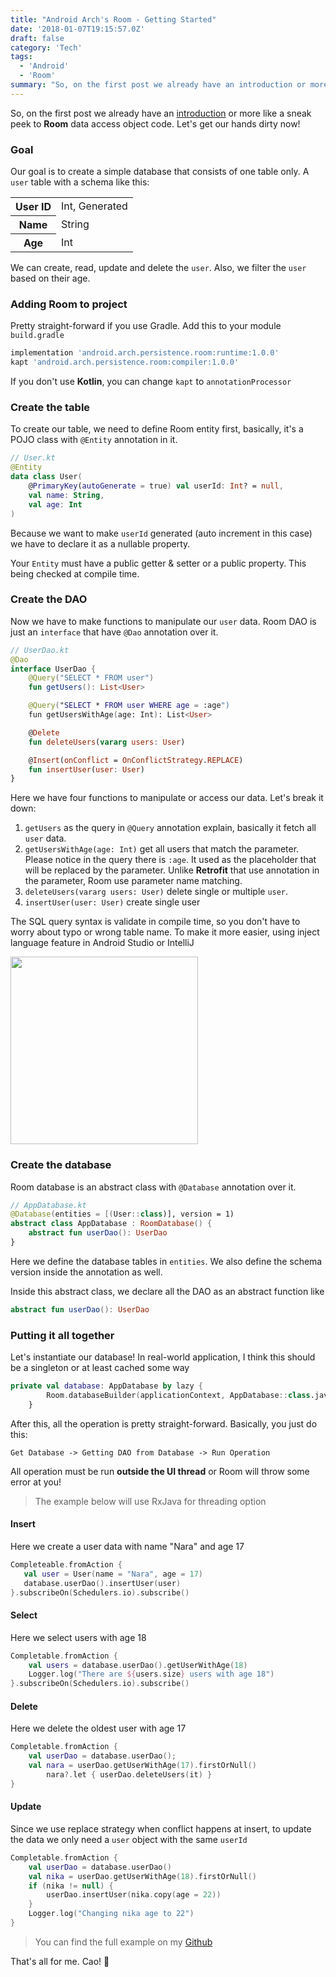 ```yaml
---
title: "Android Arch's Room - Getting Started"
date: '2018-01-07T19:15:57.0Z'
draft: false
category: 'Tech'
tags:
  - 'Android'
  - 'Room'
summary: "So, on the first post we already have an introduction or more like a sneak peek to Room data access object code. Let's get our hands dirty now!"
---
```


So, on the first post we already have an [introduction](https://nolambda.stream/android-archs-room-introduction/) or more like a sneak peek to **Room** data access object code. Let's get our hands dirty now!

### Goal

Our goal is to create a simple database that consists of one table only. A `user` table with a schema like this:

<table>
  <tr>
    <th>User ID</th>
    <td>Int, Generated</td>
  </tr>
  <tr>
    <th>Name</th>
    <td>String</td>
  </tr>
  <tr>
    <th>Age</th>
    <td>Int</td>
  </tr>
</table>

We can create, read, update and delete the `user`. Also, we filter the `user` based on their age.

### Adding Room to project

Pretty straight-forward if you use Gradle. Add this to your module `build.gradle`

```groovy
implementation 'android.arch.persistence.room:runtime:1.0.0'
kapt 'android.arch.persistence.room:compiler:1.0.0'
```

If you don't use **Kotlin**, you can change `kapt` to `annotationProcessor`

### Create the table

To create our table, we need to define Room entity first, basically, it's a POJO class with `@Entity` annotation in it.

```kotlin
// User.kt
@Entity
data class User(
    @PrimaryKey(autoGenerate = true) val userId: Int? = null,
    val name: String,
    val age: Int
)
```

Because we want to make `userId` generated (auto increment in this case) we have to declare it as a nullable property.

Your `Entity` must have a public getter & setter or a public property. This being checked at compile time.

### Create the DAO

Now we have to make functions to manipulate our `user` data. Room DAO is just an `interface` that have `@Dao` annotation over it.

```kotlin
// UserDao.kt
@Dao
interface UserDao {
    @Query("SELECT * FROM user")
    fun getUsers(): List<User>

    @Query("SELECT * FROM user WHERE age = :age")
    fun getUsersWithAge(age: Int): List<User>

    @Delete
    fun deleteUsers(vararg users: User)

    @Insert(onConflict = OnConflictStrategy.REPLACE)
    fun insertUser(user: User)
}
```

Here we have four functions to manipulate or access our data. Let's break it down:

1. `getUsers` as the query in `@Query` annotation explain, basically it fetch all `user` data.
2. `getUsersWithAge(age: Int)` get all users that match the parameter. Please notice in the query there is `:age`. It used as the placeholder that will be replaced by the parameter. Unlike **Retrofit** that use annotation in the parameter, Room use parameter name matching.
3. `deleteUsers(vararg users: User)` delete single or multiple `user`.
4. `insertUser(user: User)` create single user

The SQL query syntax is validate in compile time, so you don't have to worry about typo or wrong table name. To make it more easier, using inject language feature in Android Studio or IntelliJ

<Image
  src="https://github.com/esafirm/esafirm.github.io/blob/ghost-do/content/images/roominject.gif?raw=true"
  width={400}
  height="300"
/>

### Create the database

Room database is an abstract class with `@Database` annotation over it.

```kotlin
// AppDatabase.kt
@Database(entities = [(User::class)], version = 1)
abstract class AppDatabase : RoomDatabase() {
    abstract fun userDao(): UserDao
}
```

Here we define the database tables in `entities`. We also define the schema version inside the annotation as well.

Inside this abstract class, we declare all the DAO as an abstract function like

```kotlin
abstract fun userDao(): UserDao
```

### Putting it all together

Let's instantiate our database! In real-world application, I think this should be a singleton or at least cached some way

```kotlin
private val database: AppDatabase by lazy {
        Room.databaseBuilder(applicationContext, AppDatabase::class.java, "test.db").build()
    }
```

After this, all the operation is pretty straight-forward. Basically, you just do this:

```
Get Database -> Getting DAO from Database -> Run Operation
```

All operation must be run **outside the UI thread** or Room will throw some error at you!

> The example below will use RxJava for threading option

#### Insert

Here we create a user data with name "Nara" and age 17

```kotlin
Completeable.fromAction {
   val user = User(name = "Nara", age = 17)
   database.userDao().insertUser(user)
}.subscribeOn(Schedulers.io).subscribe()
```

#### Select

Here we select users with age 18

```kotlin
Completable.fromAction {
    val users = database.userDao().getUserWithAge(18)
    Logger.log("There are ${users.size} users with age 18")
}.subscribeOn(Schedulers.io).subscribe()
```

#### Delete

Here we delete the oldest user with age 17

```kotlin
Completable.fromAction {
    val userDao = database.userDao();
    val nara = userDao.getUserWithAge(17).firstOrNull()
        nara?.let { userDao.deleteUsers(it) }
}
```

#### Update

Since we use replace strategy when conflict happens at insert, to update the data we only need a `user` object with the same `userId`

```kotlin
Completable.fromAction {
    val userDao = database.userDao()
    val nika = userDao.getUserWithAge(18).firstOrNull()
    if (nika != null) {
        userDao.insertUser(nika.copy(age = 22))
    }
    Logger.log("Changing nika age to 22")
}
```

> You can find the full example on my [Github](https://github.com/esafirm/android-playground/tree/master/app/src/main/java/com/esafirm/androidplayground/androidarch/room)

That's all for me. Cao! 👋
